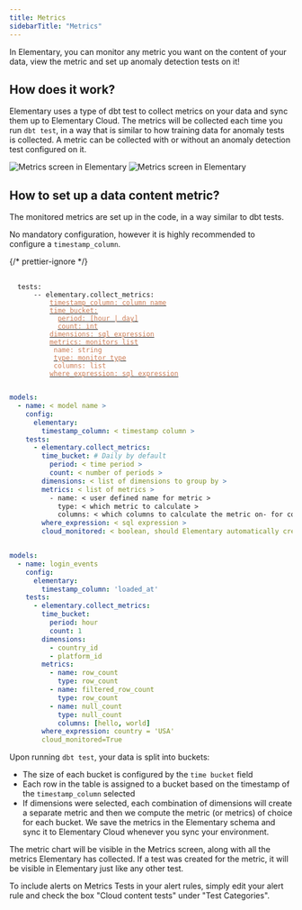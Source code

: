 ```yaml
---
title: Metrics
sidebarTitle: "Metrics"
---
```


In Elementary, you can monitor any metric you want on the content of your data, view the metric and set up anomaly detection tests on it!

## How does it work?

Elementary uses a type of dbt test to collect metrics on your data and sync them up to Elementary Cloud.
The metrics will be collected each time you run `dbt test`, in a way that is similar to how training data for anomaly tests is collected.
A metric can be collected with or without an anomaly detection test configured on it.

<img src="https://res.cloudinary.com/dvmtceykh/image/upload/v1725882221/Screenshot_2024-08-27_at_11.59.43_ieovck.png" alt="Metrics screen in Elementary" />
<img src="https://res.cloudinary.com/dvmtceykh/image/upload/v1725882220/Screenshot_2024-08-27_at_11.59.29_h7mloh.png" alt="Metrics screen in Elementary" />


## How to set up a data content metric?

The monitored metrics are set up in the code, in a way similar to dbt tests.




No mandatory configuration, however it is highly recommended to configure a `timestamp_column`.

{/* prettier-ignore */}
<pre>
 <code>
  tests:
    &nbsp;&nbsp;-- elementary.collect_metrics:
      &nbsp;&nbsp;&nbsp;&nbsp;<a href="/data-tests/anomaly-detection-configuration/timestamp-column"><font color="#CD7D55">timestamp_column: column name</font></a>
      &nbsp;&nbsp;&nbsp;&nbsp;<a href="/data-tests/anomaly-detection-configuration/time-bucket"><font color="#CD7D55">time_bucket:</font></a>
      &nbsp;&nbsp;&nbsp;&nbsp;&nbsp;&nbsp;<a href="/data-tests/anomaly-detection-configuration/time-bucket"><font color="#CD7D55">period: [hour | day]</font></a>
      &nbsp;&nbsp;&nbsp;&nbsp;&nbsp;&nbsp;<a href="/data-tests/anomaly-detection-configuration/time-bucket"><font color="#CD7D55">count: int</font></a>
      &nbsp;&nbsp;&nbsp;&nbsp;<a href="/data-tests/anomaly-detection-configuration/dimensions"><font color="#CD7D55">dimensions: sql expression</font></a>
      &nbsp;&nbsp;&nbsp;&nbsp;<a href="/data-tests/anomaly-detection-configuration/column-anomalies"><font color="#CD7D55">metrics: monitors list</font></a>
      &nbsp;&nbsp;&nbsp;&nbsp;&nbsp;<font color="#CD7D55">name: string</font>
      &nbsp;&nbsp;&nbsp;&nbsp;&nbsp;<a href="/data-tests/anomaly-detection-configuration/column-anomalies"><font color="#CD7D55">type: monitor type</font></a>
      &nbsp;&nbsp;&nbsp;&nbsp;&nbsp;<font color="#CD7D55">columns: list</font>
      &nbsp;&nbsp;&nbsp;&nbsp;<a href="/data-tests/anomaly-detection-configuration/where-expression"><font color="#CD7D55">where_expression: sql expression</font></a>
 </code>
</pre>

<RequestExample>

```yml Models
models:
  - name: < model name >
    config:
      elementary:
        timestamp_column: < timestamp column >
    tests:
      - elementary.collect_metrics:
        time_bucket: # Daily by default
          period: < time period >
          count: < number of periods >
        dimensions: < list of dimensions to group by >
        metrics: < list of metrics >
          - name: < user defined name for metric >
            type: < which metric to calculate >
            columns: < which columns to calculate the metric on- for column metrics >
        where_expression: < sql expression >
        cloud_monitored: < boolean, should Elementary automatically create anomaly tests for the collected metrics? >
```

```yml Models example

models:
  - name: login_events
    config:
      elementary:
        timestamp_column: 'loaded_at'
    tests:
      - elementary.collect_metrics:
        time_bucket:
          period: hour
          count: 1
        dimensions:
          - country_id
          - platform_id
        metrics:
          - name: row_count
            type: row_count
          - name: filtered_row_count
            type: row_count
          - name: null_count
            type: null_count
            columns: [hello, world]
        where_expression: country = 'USA'
        cloud_monitored=True

```

</RequestExample>

Upon running `dbt test`, your data is split into buckets:
- The size of each bucket is configured by the `time bucket` field
- Each row in the table is assigned to a bucket based on the timestamp of the `timestamp_column` selected
- If dimensions were selected, each combination of dimensions will create a separate metric
and then we compute the metric (or metrics) of choice for each bucket.
We save the metrics in the Elementary schema and sync it to Elementary Cloud whenever you sync your environment.

The metric chart will be visible in the Metrics screen, along with all the metrics Elementary has collected.
If a test was created for the metric, it will be visible in Elementary just like any other test.

To include alerts on Metrics Tests in your alert rules, simply edit your alert rule and check the box "Cloud content tests" under "Test Categories".
